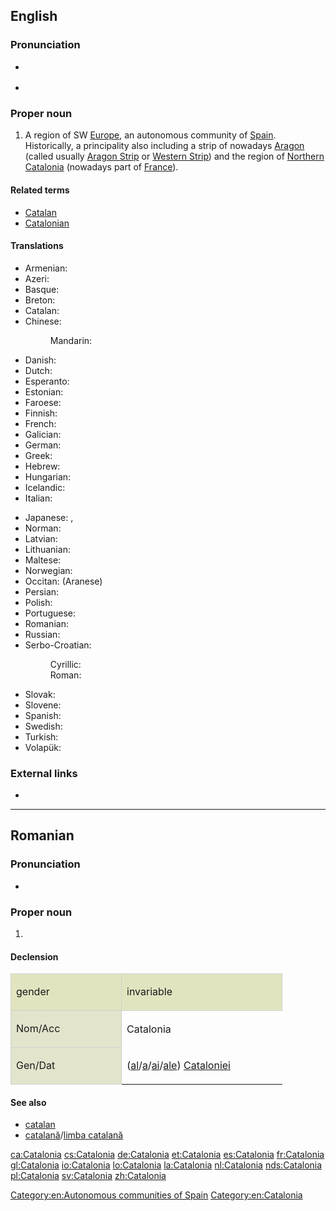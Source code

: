 ==English==

===Pronunciation===
* {{a|UK}} {{IPA|/ˌkæt.əˈləʊn.i.ə/|lang=en}}
* {{rhymes|əʊniə|lang=en}}

===Proper noun===
{{en-proper noun}}

# A region of SW [[Europe]], an autonomous community of [[Spain]]. Historically, a principality also including a strip of nowadays [[Aragon]] (called usually [[Aragon Strip]] or [[Western Strip]]) and the region of [[Northern Catalonia]] (nowadays part of [[France]]).

====Related terms====
* [[Catalan]]
* [[Catalonian]]

====Translations====
{{trans-top|autonomous community in Spain}}
* Armenian: {{t|hy|Կատալոնիա}}
* Azeri: {{t|az|Kataloniya}}
* Basque: {{t|eu|Katalunia}}
* Breton: {{t|br|Katalonia}}
* Catalan: {{t+|ca|Catalunya|f}}
* Chinese:
*: Mandarin: {{t|cmn|加泰罗尼亚|tr=Jiātàiluóníyà}}
* Danish: {{t|da|Catalonien}}
* Dutch: {{t+|nl|Catalonië|n}}
* Esperanto: {{t|eo|Katalunio}}
* Estonian: {{t|et|Kataloonia}}
* Faroese: {{t|fo|Katalónia|f|n}}
* Finnish: {{t+|fi|Katalonia}}
* French: {{t+|fr|Catalogne|f}}
* Galician: {{t+|gl|Cataluña|f}}
* German: {{t+|de|Katalonien|n}}
* Greek: {{t+|el|Καταλονία|f}}
* Hebrew: {{t|he|קטלוניה|tr=qat'alunia}}
* Hungarian: {{t+|hu|Katalónia}}
* Icelandic: {{t|is|Katalónía|f}}
* Italian: {{t|it|Catalogna|f}}
{{trans-mid}}
* Japanese: {{t|ja|カタルーニャ|tr=Katarūnya}}, {{t|ja|カタロニア|tr=Kataronia}}
* Norman: {{t|nrf|Catalongne|f}}
* Latvian: {{t|lv|Katalonija|f}}
* Lithuanian: {{t+|lt|Katalonija|f}}
* Maltese: {{t|mt|Katalonja|f}}
* Norwegian: {{t|no|Catalonia|f}}
* Occitan: {{t+|oc|Catalonha|f}} (Aranese)
* Persian: {{t|fa|کاتالونیا|tr=kâtâlunyâ|sc=fa-Arab}}
* Polish: {{t+|pl|Katalonia|f}}
* Portuguese: {{t+|pt|Catalunha|f}}
* Romanian: {{t|ro|Catalonia|f}}
* Russian: {{t+|ru|Каталония}}
* Serbo-Croatian:
*: Cyrillic: {{t|sh|Каталонија|f}}
*: Roman: {{t+|sh|Katalonija|f}}
* Slovak: {{t|sk|Katalánsko|n}}
* Slovene: {{t|sl|Katalónija|f}}
* Spanish: {{t+|es|Cataluña}}
* Swedish: {{t+|sv|Katalonien}}
* Turkish: {{t+|tr|Katalonya}}
* Volapük: {{t+|vo|Katalonän}}
{{trans-bottom}}

===External links===
* {{pedialite}}

[[Category:en:Autonomous communities of Spain]]
[[Category:en:Catalonia]]

----

==Romanian==

===Pronunciation===
* {{IPA|[ka.taˈlo.ni.a]|lang=ro}}

===Proper noun===
{{head|ro|proper noun|g=f}}

# {{l|en|Catalonia}}

====Declension====
<center>
{| style="background:#F0F0F0;border:1px solid #d0d0d0;padding:.2em"

|-
| style="width:10em;background:#e2e4c0;border:1px solid #d0d0d0" | gender {{g|f}}
! style="width:15em;background:#e2e4c0;border:1px solid #d0d0d0" | invariable

|-
! style="height:3em;background:#e2e4cb;border:1px solid #d0d0d0" | Nom/Acc
| Catalonia

|-
! style="height:3em;background:#e2e4cb;border:1px solid #d0d0d0" | Gen/Dat
| ([[al]]/[[a]]/[[ai]]/[[ale]]) [[Cataloniei]]

|}
</center>

====See also====
* [[catalan]]
* [[catalană]]/[[limba catalană]]

[[ca:Catalonia]]
[[cs:Catalonia]]
[[de:Catalonia]]
[[et:Catalonia]]
[[es:Catalonia]]
[[fr:Catalonia]]
[[gl:Catalonia]]
[[io:Catalonia]]
[[lo:Catalonia]]
[[la:Catalonia]]
[[nl:Catalonia]]
[[nds:Catalonia]]
[[pl:Catalonia]]
[[sv:Catalonia]]
[[zh:Catalonia]]